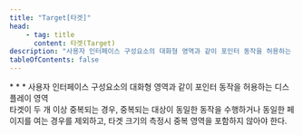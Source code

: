 ```yaml
---
title: "Target[타겟]"
head:
    - tag: title
      content: 타겟(Target)
description: "사용자 인터페이스 구성요소의 대화형 영역과 같이 포인터 동작을 허용하는 디스플레이 영역"
tableOfContents: false
---
```


<Badge text="WCAG2" variant="note" size="large" />
* * *
사용자 인터페이스 구성요소의 대화형 영역과 같이 포인터 동작을 허용하는 디스플레이 영역

<Aside title="참고">
타겟이 두 개 이상 중복되는 경우, 중복되는 대상이 동일한 동작을 수행하거나 동일한 페이지를 여는 경우를 제외하고, 타겟 크기의 측정시 중복 영역을 포함하지 않아야 한다.
</Aside>
